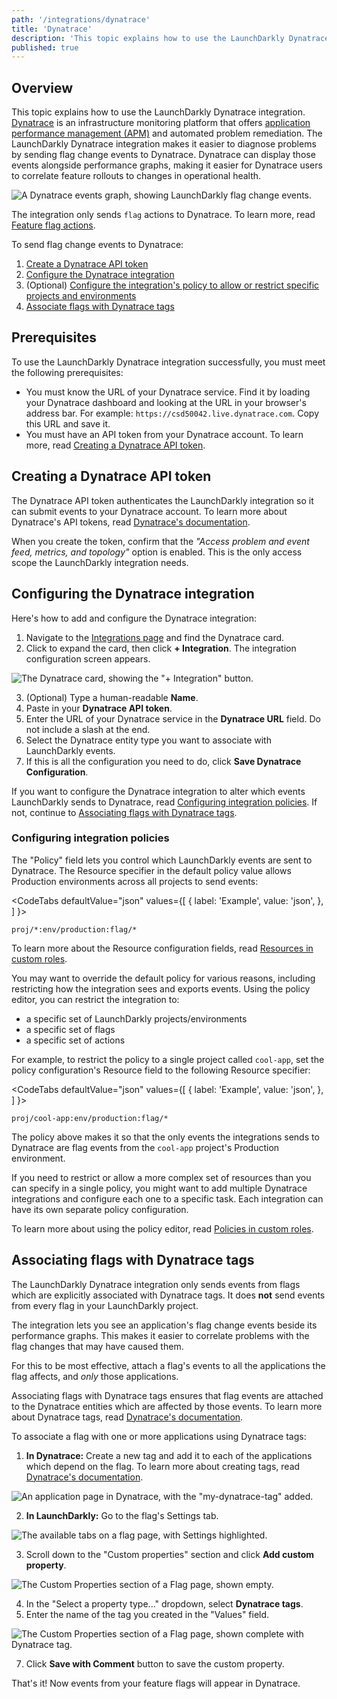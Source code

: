 ```yaml
---
path: '/integrations/dynatrace'
title: 'Dynatrace'
description: 'This topic explains how to use the LaunchDarkly Dynatrace integration. Dynatrace is an infrastructure monitoring platform that offers application performance management (APM) and automated problem remediation.'
published: true
---
```


## Overview

This topic explains how to use the LaunchDarkly Dynatrace integration. [Dynatrace](https://dynatrace.com/) is an infrastructure monitoring platform that offers [application performance management (APM)](https://en.m.wikipedia.org/wiki/Application_performance_management) and automated problem remediation. The LaunchDarkly Dynatrace integration makes it easier to diagnose problems by sending flag change events to Dynatrace. Dynatrace can display those events alongside performance graphs, making it easier for Dynatrace users to correlate feature rollouts to changes in operational health.

![A Dynatrace events graph, showing LaunchDarkly flag change events.](../images/dynatrace-dashboard.png)

The integration only sends `flag` actions to Dynatrace. To learn more, read [Feature flag actions](/home/account-security/custom-roles/actions#feature-flags-actions).

To send flag change events to Dynatrace:

1. [Create a Dynatrace API token](#creating-a-dynatrace-api-token)
2. [Configure the Dynatrace integration](#adding-and-configuring-the-dynatrace-integration)
3. (Optional) [Configure the integration's policy to allow or restrict specific projects and environments](#configuring-integration-policies)
4. [Associate flags with Dynatrace tags](#associating-flags-with-dynatrace-tags)

## Prerequisites

To use the LaunchDarkly Dynatrace integration successfully, you must meet the following prerequisites:

* You must know the URL of your Dynatrace service. Find it by loading your Dynatrace dashboard and looking at the URL in your browser's address bar. For example: `https://csd50042.live.dynatrace.com`. Copy this URL and save it.
* You must have an API token from your Dynatrace account. To learn more, read [Creating a Dynatrace API token](#creating-a-dynatrace-api-token).

## Creating a Dynatrace API token

The Dynatrace API token authenticates the LaunchDarkly integration so it can submit events to your Dynatrace account. To learn more about Dynatrace's API tokens, read [Dynatrace's documentation](https://www.dynatrace.com/support/help/extend-dynatrace/dynatrace-api/basics/dynatrace-api-authentication/).

When you create the token, confirm that the _"Access problem and event feed, metrics, and topology"_ option is enabled. This is the only access scope the LaunchDarkly integration needs.

## Configuring the Dynatrace integration

Here's how to add and configure the Dynatrace integration: 

1. Navigate to the [Integrations page](https://app.launchdarkly.com/default/integrations) and find the Dynatrace card. 
2. Click to expand the card, then click **+ Integration**. The integration configuration screen appears.

![The Dynatrace card, showing the "+ Integration" button.](../images/dynatrace-card-expanded.png)

3. (Optional) Type a human-readable **Name**.
4. Paste in your **Dynatrace API token**. 
5. Enter the URL of your Dynatrace service in the **Dynatrace URL** field. Do not include a slash at the end.
6. Select the Dynatrace entity type you want to associate with LaunchDarkly events.
7. If this is all the configuration you need to do, click **Save Dynatrace Configuration**.

If you want to configure the Dynatrace integration to alter which events LaunchDarkly sends to Dynatrace, read [Configuring integration policies](#configuring-integration-policies). If not, continue to [Associating flags with Dynatrace tags](#associating-flags-with-dynatrace-tags).

### Configuring integration policies

The "Policy" field lets you control which LaunchDarkly events are sent to Dynatrace. The Resource specifier in the default policy value allows Production environments across all projects to send events:


<CodeTabs
  defaultValue="json"
  values={[
    { label: 'Example', value: 'json', },
  ]
}>

<CodeTabItem value="json">

```text
proj/*:env/production:flag/*
```

</CodeTabItem>
</CodeTabs>

To learn more about the Resource configuration fields, read [Resources in custom roles](/home/account-security/custom-roles/resources).

You may want to override the default policy for various reasons, including restricting how the integration sees and exports events. Using the policy editor, you can restrict the integration to: 

* a specific set of LaunchDarkly projects/environments
* a specific set of flags
* a specific set of actions 

For example, to restrict the policy to a single project called `cool-app`, set the policy configuration's Resource field to the following Resource specifier: 

<CodeTabs
  defaultValue="json"
  values={[
    { label: 'Example', value: 'json', },
  ]
}>

<CodeTabItem value="json">

```text
proj/cool-app:env/production:flag/*
```

</CodeTabItem>
</CodeTabs>

The policy above makes it so that the only events the integrations sends to Dynatrace are flag events from the `cool-app` project's Production environment.

If you need to restrict or allow a more complex set of resources than you can specify in a single policy, you might want to add multiple Dynatrace integrations and configure each one to a specific task. Each integration can have its own separate policy configuration.

To learn more about using the policy editor, read [Policies in custom roles](/home/account-security/custom-roles/policies).

## Associating flags with Dynatrace tags

The LaunchDarkly Dynatrace integration only sends events from flags which are explicitly associated with Dynatrace tags. It does **not** send events from every flag in your LaunchDarkly project.

The integration lets you see an application's flag change events beside its performance graphs. This makes it easier to correlate problems with the flag changes that may have caused them.

For this to be most effective, attach a flag's events to all the applications the flag affects, and _only_ those applications.

Associating flags with Dynatrace tags ensures that flag events are attached to the Dynatrace entities which are affected by those events. To learn more about Dynatrace tags, read [Dynatrace's documentation](https://www.dynatrace.com/support/help/how-to-use-dynatrace/tags-and-metadata/setup/how-to-define-tags/).

To associate a flag with one or more applications using Dynatrace tags:

1. **In Dynatrace:** Create a new tag and add it to each of the applications which depend on the flag. To learn more about creating tags, read [Dynatrace's documentation](https://www.dynatrace.com/support/help/how-to-use-dynatrace/tags-and-metadata/setup/how-to-define-tags).

![An application page in Dynatrace, with the "my-dynatrace-tag" added.](../images/dynatrace-add-tag.png)

2. **In LaunchDarkly:** Go to the flag's Settings tab.

![The available tabs on a flag page, with Settings highlighted.](../images/dynatrace-flag-tabs.png)

3. Scroll down to the "Custom properties" section and click **Add custom property**.

![The Custom Properties section of a Flag page, shown empty.](../images/flag-settings-custom-properties-empty.png)

4. In the "Select a property type..." dropdown, select **Dynatrace tags**.
5. Enter the name of the tag you created in the "Values" field.

![The Custom Properties section of a Flag page, shown complete with Dynatrace tag.](../images/dynatrace-custom-properties-complete.png)

7. Click **Save with Comment** button to save the custom property.

That's it! Now events from your feature flags will appear in Dynatrace.

